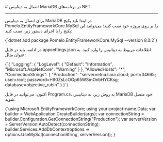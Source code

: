 
<Layout>
# اتصال به دیتابیس MariaDB در برنامه‌های NET.
<hr className="mb-2" />

برای اتصال به دیتابیس MariaDB در ابتدا باید پکیج <Important>Pomelo.EntityFrameworkCore.MySql</Important> را بر روی پروژه خود نصب کنید؛ می‌توانید این پکیج را با اجرای دستور زیر، نصب کنید:

<div className="h-2" />
    <div dir='ltr'>
    <Highlight className="bash">
        {`dotnet add package Pomelo.EntityFrameworkCore.MySql --version 8.0.2`}
    </Highlight>
    </div>
<div className="h-2" />

در ادامه، باید در فایل <Important>appsettings.json</Important> اطلاعات مربوط به دیتابیس را وارد کنید. به عنوان مثال:

<div className="h-2" />
    <div dir='ltr'>
    <Highlight className="python">
        {`{
  "Logging": {
    "LogLevel": {
      "Default": "Information",
      "Microsoft.AspNetCore": "Warning"
    }
  },
  "AllowedHosts": "*",
  "ConnectionStrings": {
    "Production": "server=etna.liara.cloud; port=34665; user=root; password=H90ZsLcOGp65WSmOnbHYCKsg; database=objective_rubin"
    }
}`}
    </Highlight>
    </div>
<div className="h-2" />

اکنون، می‌توانید در فایل <Important>Program.cs</Important>، به روش زیر، به دیتابیس MariaDB خود متصل شوید:


<div className="h-2" />
    <div dir='ltr'>
    <Highlight className="dotnet">
        {`using Microsoft.EntityFrameworkCore;
using your-project-name.Data;
var builder = WebApplication.CreateBuilder(args);
var connectionString = builder.Configuration.GetConnectionString("Production");
var serverVersion = ServerVersion.AutoDetect(connectionString);
builder.Services.AddDbContext<your-db-Context>(options =>
  options.UseMySql(connectionString, serverVersion));`}
    </Highlight>
    </div>
<div className="h-2" />

</Layout>